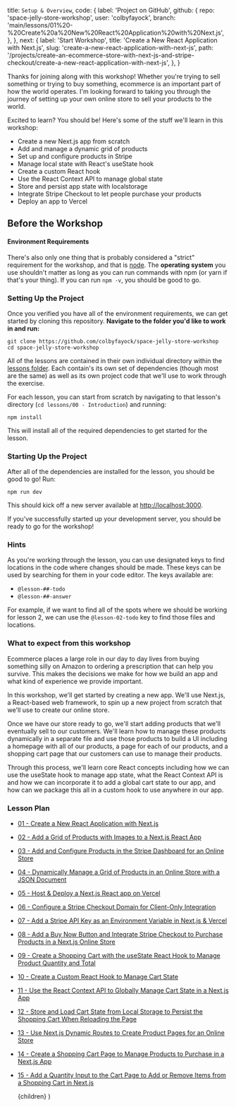   title: `Setup & Overview`,
  code: {
    label: 'Project on GitHub',
    github: {
      repo: 'space-jelly-store-workshop',
      user: 'colbyfayock',
      branch:
        'main/lessons/01%20-%20Create%20a%20New%20React%20Application%20with%20Next.js',
    },
  },
  next: {
    label: 'Start Workshop',
    title: 'Create a New React Application with Next.js',
    slug: 'create-a-new-react-application-with-next-js',
    path:
      '/projects/create-an-ecommerce-store-with-next-js-and-stripe-checkout/create-a-new-react-application-with-next-js',
  },
}

Thanks for joining along with this workshop! Whether you're trying to sell something or trying to buy something, ecommerce is an important part of how the world operates. I'm looking forward to taking you through the journey of setting up your own online store to sell your products to the world.

Excited to learn? You should be! Here's some of the stuff we'll learn in this workshop:

- Create a new Next.js app from scratch
- Add and manage a dynamic grid of products
- Set up and configure products in Stripe
- Manage local state with React's useState hook
- Create a custom React hook
- Use the React Context API to manage global state
- Store and persist app state with localstorage
- Integrate Stripe Checkout to let people purchase your products
- Deploy an app to Vercel

<div className="my-6 px-10 border-t-4 border-blue-600 pb-5 bg-white shadow-xl rounded-lg">

## Before the Workshop

#### Environment Requirements

There's also only one thing that is probably considered a "strict" requirement for the workshop, and that is [node](https://nodejs.org/en/). The **operating system** you use shouldn't matter as long as you can run commands with npm (or yarn if that's your thing). If you can run `npm -v`, you should be good to go.

### Setting Up the Project

Once you verified you have all of the environment requirements, we can get started by cloning this repository. **Navigate to the folder you'd like to work in and run:**

```shell
git clone https://github.com/colbyfayock/space-jelly-store-workshop
cd space-jelly-store-workshop
```

All of the lessons are contained in their own individual directory within the [lessons folder](https://github.com/colbyfayock/space-jelly-store-workshop/tree/main/lessons). Each contain's its own set of dependencies (though most are the same) as well as its own project code that we'll use to work through the exercise.

For each lesson, you can start from scratch by navigating to that lesson's directory (`cd lessons/00 - Introduction`) and running:

```shell
npm install
```

This will install all of the required dependencies to get started for the lesson.

### Starting Up the Project

After all of the dependencies are installed for the lesson, you should be good to go! Run:

```shell
npm run dev
```

This should kick off a new server available at [http://localhost:3000](http://localhost:3000).

If you've successfully started up your development server, you should be ready to go for the workshop!

</div>

### Hints

As you're working through the lesson, you can use designated keys to find locations in the code where changes should be made. These keys can be used by searching for them in your code editor. The keys available are:

- `@lesson-##-todo`
- `@lesson-##-answer`

For example, if we want to find all of the spots where we should be working for lesson 2, we can use the `@lesson-02-todo` key to find those files and locations.

### What to expect from this workshop

Ecommerce places a large role in our day to day lives from buying something silly on Amazon to ordering a prescription that can help you survive. This makes the decisions we make for how we build an app and what kind of experience we provide important.

In this workshop, we'll get started by creating a new app. We'll use Next.js, a React-based web framework, to spin up a new project from scratch that we'll use to create our online store.

Once we have our store ready to go, we'll start adding products that we'll eventually sell to our customers. We'll learn how to manage these products dynamically in a separate file and use those products to build a UI including a homepage with all of our products, a page for each of our products, and a shopping cart page that our customers can use to manage their products.

Through this process, we'll learn core React concepts including how we can use the useState hook to manage app state, what the React Context API is and how we can incorporate it to add a global cart state to our app, and how can we package this all in a custom hook to use anywhere in our app.

### Lesson Plan

- [01 - Create a New React Application with Next.js](https://github.com/colbyfayock/space-jelly-store-workshop/tree/main/lessons/01%20-%20Create%20a%20New%20React%20Application%20with%20Next.js)
- [02 - Add a Grid of Products with Images to a Next.js React App](https://github.com/colbyfayock/space-jelly-store-workshop/tree/main/lessons/02%20-%20Add%20a%20Grid%20of%20Products%20with%20Images%20to%20a%20Next.js%20React%20App)
- [03 - Add and Configure Products in the Stripe Dashboard for an Online Store](https://github.com/colbyfayock/space-jelly-store-workshop/tree/main/lessons/03%20-%20Add%20and%20Configure%20Products%20in%20the%20Stripe%20Dashboard%20for%20an%20Online%20Store)
- [04 - Dynamically Manage a Grid of Products in an Online Store with a JSON Document](https://github.com/colbyfayock/space-jelly-store-workshop/tree/main/lessons/04%20-%20Dynamically%20Manage%20a%20Grid%20of%20Products%20in%20an%20Online%20Store%20with%20a%20JSON%20Document)
- [05 - Host & Deploy a Next.js React app on Vercel](https://github.com/colbyfayock/space-jelly-store-workshop/tree/main/lessons/05%20-%20Host%20%26%20Deploy%20a%20Next.js%20React%20app%20on%20Vercel)
- [06 - Configure a Stripe Checkout Domain for Client-Only Integration](https://github.com/colbyfayock/space-jelly-store-workshop/tree/main/lessons/06%20-%20Configure%20a%20Stripe%20Checkout%20Domain%20for%20Client-Only%20Integration)
- [07 - Add a Stripe API Key as an Environment Variable in Next.js & Vercel](https://github.com/colbyfayock/space-jelly-store-workshop/tree/main/lessons/07%20-%20Add%20a%20Stripe%20API%20Key%20as%20an%20Environment%20Variable%20in%20Next.js%20%26%20Vercel)
- [08 - Add a Buy Now Button and Integrate Stripe Checkout to Purchase Products in a Next.js Online Store](https://github.com/colbyfayock/space-jelly-store-workshop/tree/main/lessons/08%20-%20Add%20a%20Buy%20Now%20Button%20and%20Integrate%20Stripe%20Checkout%20to%20Purchase%20Products%20in%20a%20Next.js%20Online%20Store)
- [09 - Create a Shopping Cart with the useState React Hook to Manage Product Quantity and Total](https://github.com/colbyfayock/space-jelly-store-workshop/tree/main/lessons/09%20-%20Create%20a%20Shopping%20Cart%20with%20the%20useState%20React%20Hook%20to%20Manage%20Product%20Quantity%20and%20Total)
- [10 - Create a Custom React Hook to Manage Cart State](https://github.com/colbyfayock/space-jelly-store-workshop/tree/main/lessons/10%20-%20Create%20a%20Custom%20React%20Hook%20to%20Manage%20Cart%20State)
- [11 - Use the React Context API to Globally Manage Cart State in a Next.js App](https://github.com/colbyfayock/space-jelly-store-workshop/tree/main/lessons/11%20-%20Use%20the%20React%20Context%20API%20to%20Globally%20Manage%20Cart%20State%20in%20a%20Next.js%20App)
- [12 - Store and Load Cart State from Local Storage to Persist the Shopping Cart When Reloading the Page](https://github.com/colbyfayock/space-jelly-store-workshop/tree/main/lessons/12%20-%20Store%20and%20Load%20Cart%20State%20from%20Local%20Storage%20to%20Persist%20the%20Shopping%20Cart%20When%20Reloading%20the%20Page)
- [13 - Use Next.js Dynamic Routes to Create Product Pages for an Online Store](https://github.com/colbyfayock/space-jelly-store-workshop/tree/main/lessons/13%20-%20Use%20Next.js%20Dynamic%20Routes%20to%20Create%20Product%20Pages%20for%20an%20Online%20Store)
- [14 - Create a Shopping Cart Page to Manage Products to Purchase in a Next.js App](https://github.com/colbyfayock/space-jelly-store-workshop/tree/main/lessons/14%20-%20Create%20a%20Shopping%20Cart%20Page%20to%20Manage%20Products%20to%20Purchase%20in%20a%20Next.js%20App)
- [15 - Add a Quantity Input to the Cart Page to Add or Remove Items from a Shopping Cart in Next.js](https://github.com/colbyfayock/space-jelly-store-workshop/tree/main/lessons/15%20-%20Add%20a%20Quantity%20Input%20to%20the%20Cart%20Page%20to%20Add%20or%20Remove%20Items%20from%20a%20Shopping%20Cart%20in%20Next.js)


  <ResourceLayout meta={meta}>{children}</ResourceLayout>
)
